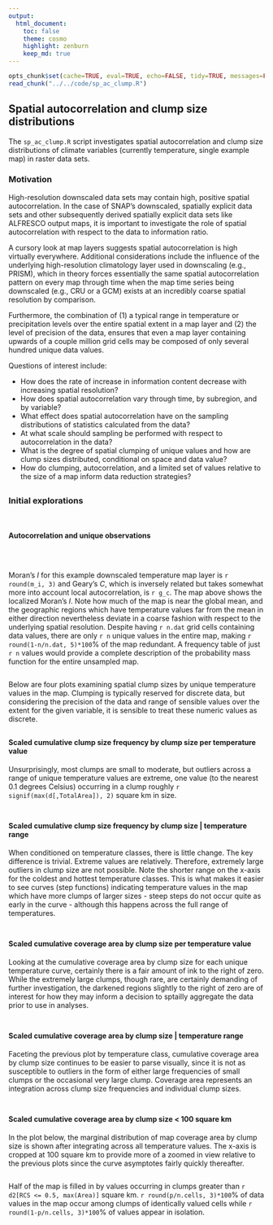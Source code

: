 ```yaml
---
output:
  html_document:
    toc: false
    theme: cosmo
    highlight: zenburn
    keep_md: true
---
```


```r
opts_chunk$set(cache=TRUE, eval=TRUE, echo=FALSE, tidy=TRUE, messages=FALSE, warnings=FALSE, dpi=300, fig.height=7, fig.width=10.5)
read_chunk("../../code/sp_ac_clump.R")
```

##
##
## Spatial autocorrelation and clump size distributions
The `sp_ac_clump.R` script investigates spatial autocorrelation and clump size distributions of climate variables (currently temperature, single example map) in raster data sets.

### Motivation
High-resolution downscaled data sets may contain high, positive spatial autocorrelation.
In the case of SNAP's downscaled, spatially explicit data sets and other subsequently derived spatially explicit data sets like ALFRESCO output maps,
it is important to investigate the role of spatial autocorrelation with respect to the data to information ratio.

A cursory look at map layers suggests spatial autocorrelation is high virtually everywhere.
Additional considerations include the influence of the underlying high-resolution climatology layer used in downscaling (e.g., PRISM),
which in theory forces essentially the same spatial autocorrelation pattern on every map through time when the map time series being downscaled (e.g., CRU or a GCM)
exists at an incredibly coarse spatial resolution by comparison.

Furthermore, the combination of (1) a typical range in temperature or precipitation levels over the entire spatial extent in a map layer and (2)
the level of precision of the data, ensures that even a map layer containing upwards of a couple million grid cells may be composed of only several hundred unique data values.

Questions of interest include:

*    How does the rate of increase in information content decrease with increasing spatial resolution?
*    How does spatial autocorrelation vary through time, by subregion, and by variable?
*    What effect does spatial autocorrelation have on the sampling distributions of statistics calculated from the data?
*    At what scale should sampling be performed with respect to autocorrelation in the data?
*    What is the degree of spatial clumping of unique values and how are clump sizes distributed, conditional on space and data value?
*    How do clumping, autocorrelation, and a limited set of values relative to the size of a map inform data reduction strategies?

##
##
### Initial explorations

```r
```

```r
```

#### Autocorrelation and unique observations

```r
```

```r
```

```r
```

Moran's *I* for this example downscaled temperature map layer is `r round(m_i, 3)` and Geary's *C*, which is inversely related but takes somewhat more into account local autocorrelation, is `r g_c`.
The map above shows the localized Moran's *I*. Note how much of the map is near the global mean,
and the geographic regions which have temperature values far from the mean in either direction nevertheless deviate in a coarse fashion with respect to the underlying spatial resolution.
Despite having `r n.dat` grid cells containing data values, there are only `r n` unique values in the entire map, making `r round(1-n/n.dat, 5)*100`% of the map redundant.
A frequency table of just `r n` values would provide a complete description of the probability mass function for the entire unsampled map.

```r
```

Below are four plots examining spatial clump sizes by unique temperature values in the map.
Clumping is typically reserved for discrete data, but considering the precision of the data and range of sensible values over the extent for the given variable,
it is sensible to treat these numeric values as discrete.

##
##
#### Scaled cumulative clump size frequency by clump size per temperature value

Unsurprisingly, most clumps are small to moderate, but outliers across a range of unique temperature values are extreme,
one value (to the nearest 0.1 degrees Celsius) occurring in a clump roughly `r signif(max(d[,TotalArea]), 2)` square km in size.

```r
```

##
##
#### Scaled cumulative clump size frequency by clump size | temperature range

When conditioned on temperature classes, there is little change. The key difference is trivial. Extreme values are relatively.
Therefore, extremely large outliers in clump size are not possible.
Note the shorter range on the x-axis for the coldest and hottest temperature classes.
This is what makes it easier to see curves (step functions) indicating temperature values in the map
which have more clumps of larger sizes - steep steps do not occur quite as early in the curve - although this happens across the full range of temperatures.

```r
```

##
##
#### Scaled cumulative coverage area by clump size per temperature value

Looking at the cumulative coverage area by clump size for each unique temperature curve,
certainly there is a fair amount of ink to the right of zero.
While the extremely large clumps, though rare, are certainly demanding of further investigation,
the darkened regions slightly to the right of zero are of interest for how they may inform a decision to sptailly aggregate the data prior to use in analyses.

```r
```

##
##
#### Scaled cumulative coverage area by clump size | temperature range

Faceting the previous plot by temperature class, cumulative coverage area by clump size continues to be easier to parse visually,
since it is not as susceptible to outliers in the form of either large frequencies of small clumps or the occasional very large clump.
Coverage area represents an integration across clump size frequencies and individual clump sizes.

```r
```

##
##

#### Scaled cumulative coverage area by clump size < 100 square km

In the plot below, the marginal distribution of map coverage area by clump size is shown after integrating across all temperature values.
The x-axis is cropped at 100 square km to provide more of a zoomed in view relative to the previous plots since the curve asymptotes fairly quickly thereafter.

```r
```

Half of the map is filled in by values occurring in clumps greater than `r d2[RCS <= 0.5, max(Area)]` square km.
`r round(p/n.cells, 3)*100`% of data values in the map occur among clumps of identically valued cells while `r round(1-p/n.cells, 3)*100`% of values appear in isolation.
